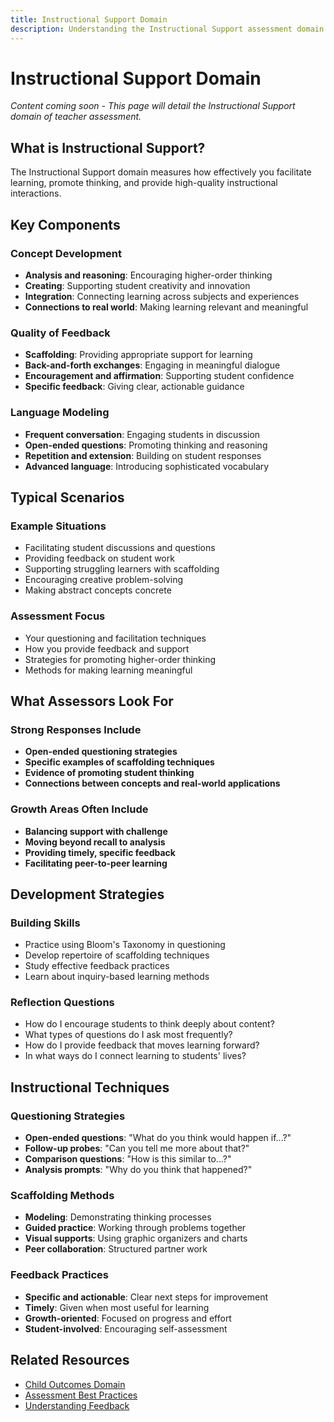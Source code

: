 ```yaml
---
title: Instructional Support Domain
description: Understanding the Instructional Support assessment domain and scenarios
---
```


# Instructional Support Domain

*Content coming soon - This page will detail the Instructional Support domain of teacher assessment.*

## What is Instructional Support?

The Instructional Support domain measures how effectively you facilitate learning, promote thinking, and provide high-quality instructional interactions.

## Key Components

### Concept Development
- **Analysis and reasoning**: Encouraging higher-order thinking
- **Creating**: Supporting student creativity and innovation
- **Integration**: Connecting learning across subjects and experiences
- **Connections to real world**: Making learning relevant and meaningful

### Quality of Feedback
- **Scaffolding**: Providing appropriate support for learning
- **Back-and-forth exchanges**: Engaging in meaningful dialogue
- **Encouragement and affirmation**: Supporting student confidence
- **Specific feedback**: Giving clear, actionable guidance

### Language Modeling
- **Frequent conversation**: Engaging students in discussion
- **Open-ended questions**: Promoting thinking and reasoning
- **Repetition and extension**: Building on student responses
- **Advanced language**: Introducing sophisticated vocabulary

## Typical Scenarios

### Example Situations
- Facilitating student discussions and questions
- Providing feedback on student work
- Supporting struggling learners with scaffolding
- Encouraging creative problem-solving
- Making abstract concepts concrete

### Assessment Focus
- Your questioning and facilitation techniques
- How you provide feedback and support
- Strategies for promoting higher-order thinking
- Methods for making learning meaningful

## What Assessors Look For

### Strong Responses Include
- **Open-ended questioning strategies**
- **Specific examples of scaffolding techniques**
- **Evidence of promoting student thinking**
- **Connections between concepts and real-world applications**

### Growth Areas Often Include
- **Balancing support with challenge**
- **Moving beyond recall to analysis**
- **Providing timely, specific feedback**
- **Facilitating peer-to-peer learning**

## Development Strategies

### Building Skills
- Practice using Bloom's Taxonomy in questioning
- Develop repertoire of scaffolding techniques
- Study effective feedback practices
- Learn about inquiry-based learning methods

### Reflection Questions
- How do I encourage students to think deeply about content?
- What types of questions do I ask most frequently?
- How do I provide feedback that moves learning forward?
- In what ways do I connect learning to students' lives?

## Instructional Techniques

### Questioning Strategies
- **Open-ended questions**: "What do you think would happen if...?"
- **Follow-up probes**: "Can you tell me more about that?"
- **Comparison questions**: "How is this similar to...?"
- **Analysis prompts**: "Why do you think that happened?"

### Scaffolding Methods
- **Modeling**: Demonstrating thinking processes
- **Guided practice**: Working through problems together
- **Visual supports**: Using graphic organizers and charts
- **Peer collaboration**: Structured partner work

### Feedback Practices
- **Specific and actionable**: Clear next steps for improvement
- **Timely**: Given when most useful for learning
- **Growth-oriented**: Focused on progress and effort
- **Student-involved**: Encouraging self-assessment

## Related Resources

- [Child Outcomes Domain](/user-guide/assessments/scenarios/child-outcomes)
- [Assessment Best Practices](/user-guide/assessments/best-practices)
- [Understanding Feedback](/user-guide/results/feedback-interpretation)
